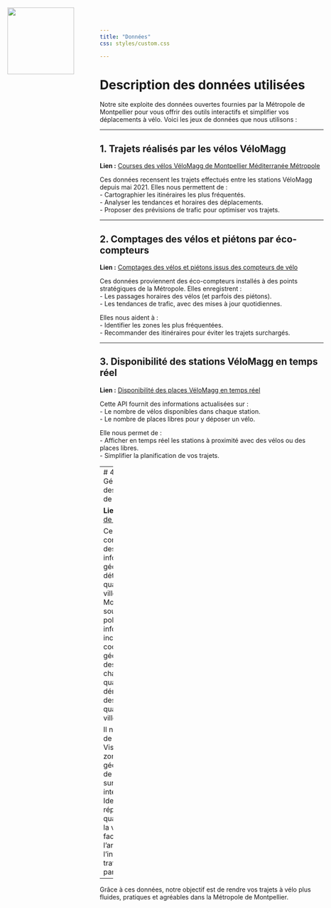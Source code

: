 ```yaml
---
title: "Données"
css: styles/custom.css

---
```

![ ](images/logo.png){style="position: absolute; top: 20px; left: 20px; width: 150px; height: auto;"}

# Description des données utilisées

Notre site exploite des données ouvertes fournies par la Métropole de Montpellier pour vous offrir des outils interactifs et simplifier vos déplacements à vélo. Voici les jeux de données que nous utilisons :

---

## 1. Trajets réalisés par les vélos VéloMagg  
**Lien :** [Courses des vélos VéloMagg de Montpellier Méditerranée Métropole](https://data.montpellier3m.fr/dataset/courses-des-velos-velomagg-de-montpellier-mediterranee-metropole)  

Ces données recensent les trajets effectués entre les stations VéloMagg depuis mai 2021. Elles nous permettent de :  
- Cartographier les itinéraires les plus fréquentés.  
- Analyser les tendances et horaires des déplacements.  
- Proposer des prévisions de trafic pour optimiser vos trajets.

---

## 2. Comptages des vélos et piétons par éco-compteurs  
**Lien :** [Comptages des vélos et piétons issus des compteurs de vélo](https://data.montpellier3m.fr/dataset/comptages-velo-et-pieton-issus-des-compteurs-de-velo)  

Ces données proviennent des éco-compteurs installés à des points stratégiques de la Métropole. Elles enregistrent :  
- Les passages horaires des vélos (et parfois des piétons).  
- Les tendances de trafic, avec des mises à jour quotidiennes.

Elles nous aident à :  
- Identifier les zones les plus fréquentées.  
- Recommander des itinéraires pour éviter les trajets surchargés.

---

## 3. Disponibilité des stations VéloMagg en temps réel  
**Lien :** [Disponibilité des places VéloMagg en temps réel](https://data.montpellier3m.fr/dataset/disponibilite-des-places-velomagg-en-temps-reel)  

Cette API fournit des informations actualisées sur :  
- Le nombre de vélos disponibles dans chaque station.  
- Le nombre de places libres pour y déposer un vélo.

Elle nous permet de :  
- Afficher en temps réel les stations à proximité avec des vélos ou des places libres.  
- Simplifier la planification de vos trajets.

---
# 4. Géolocalisation des quartiers de Montpellier

**Lien** : [Quartiers de Montpellier ](https://data.montpellier3m.fr/dataset/quartiers-de-montpellier/resource/e6d5ead1-2f25-414d-9484-2971e7367fd8)

Ces données  contiennent des informations géospatiales détaillant les quartiers de la ville de Montpellier sous forme de polygones. Les informations incluent :
- Les coordonnées géographiques des limites de chaque quartier.
- La dénomination des différents quartiers de la ville.

Il nous permet de :
- Visualiser les zones géographiques de Montpellier sur une carte interactive.
- Identifier la répartition des quartiers dans la ville pour faciliter l’analyse de l’intensité du trafic de vélos par zone.

---

Grâce à ces données, notre objectif est de rendre vos trajets à vélo plus fluides, pratiques et agréables dans la Métropole de Montpellier.

